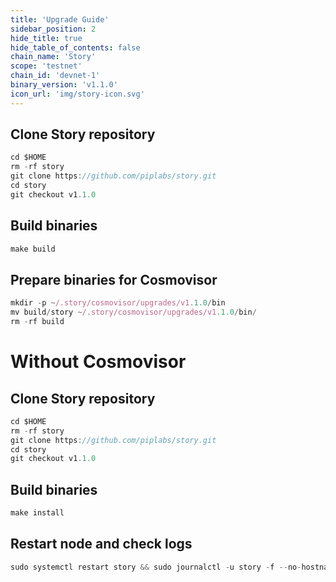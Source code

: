 ```yaml
---
title: 'Upgrade Guide'
sidebar_position: 2
hide_title: true
hide_table_of_contents: false
chain_name: 'Story'
scope: 'testnet'
chain_id: 'devnet-1'
binary_version: 'v1.1.0'
icon_url: 'img/story-icon.svg'
---
```



<PageTitle
  iconUrl="img/story-icon.svg"
  title="Story Upgrade Guide"
  chainId="devnet-1"
  version="v1.1.0"
/>

## Clone Story repository

```js
cd $HOME
rm -rf story
git clone https://github.com/piplabs/story.git
cd story
git checkout v1.1.0
```

## Build binaries

```js
make build
```

## Prepare binaries for Cosmovisor

```js
mkdir -p ~/.story/cosmovisor/upgrades/v1.1.0/bin
mv build/story ~/.story/cosmovisor/upgrades/v1.1.0/bin/
rm -rf build
```

# Without Cosmovisor

## Clone Story repository

```js
cd $HOME
rm -rf story
git clone https://github.com/piplabs/story.git
cd story
git checkout v1.1.0
```

## Build binaries

```js
make install
```

## Restart node and check logs

```js
sudo systemctl restart story && sudo journalctl -u story -f --no-hostname -o cat
```
